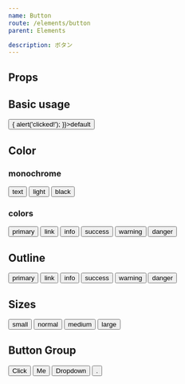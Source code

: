 ```yaml
---
name: Button
route: /elements/button
parent: Elements

description: ボタン
---
```



## Props

<PropsTable of={Button} />

## Basic usage

<Playground>
  <Button onClick={() => { alert('clicked!'); }}>default</Button>
</Playground>

## Color

### monochrome

<Playground>
  <Button color="text">text</Button>
  <Button color="light">light</Button>
  <Button color="black">black</Button>
</Playground>

### colors

<Playground>
  <Button color="primary">primary</Button>
  <Button color="link">link</Button>
  <Button color="info">info</Button>
  <Button color="success">success</Button>
  <Button color="warning">warning</Button>
  <Button color="danger">danger</Button>
</Playground>


## Outline

<Playground>
  <Button color="primary" outline>primary</Button>
  <Button color="link" outline>link</Button>
  <Button color="info" outline>info</Button>
  <Button color="success" outline>success</Button>
  <Button color="warning" outline>warning</Button>
  <Button color="danger" outline>danger</Button>
</Playground>


## Sizes

<Playground>
  <Button size="small">small</Button>
  <Button>normal</Button>
  <Button size="medium">medium</Button>
  <Button size="large">large</Button>
</Playground>

## Button Group

<Playground>
  <ButtonGroup>
    <Button>Click</Button>
    <Button>Me</Button>
  </ButtonGroup>
  <ButtonGroup>
    <Button color="link">Dropdown</Button>
    <Button color="link">.</Button>
  </ButtonGroup>
</Playground>
